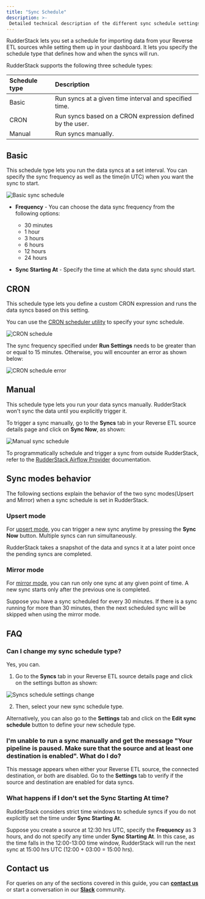 ```yaml
---
title: "Sync Schedule"
description: >-
 Detailed technical description of the different sync schedule settings for the Reverse ETL sources.
---
```


RudderStack lets you set a schedule for importing data from your Reverse ETL sources while setting them up in your dashboard. It lets you specify the schedule type that defines how and when the syncs will run.

RudderStack supports the following three schedule types:

| Schedule type      | Description                                               |
| :------------------| :---------------------------------------------------------|
| Basic              | Run syncs at a given time interval and specified time.    |
| CRON               | Run syncs based on a CRON expression defined by the user. |
| Manual             | Run syncs manually.                                       |

## Basic

This schedule type lets you run the data syncs at a set interval. You can specify the sync frequency as well as the time(in UTC) when you want the sync to start.

<img src="../../assets/warehouse-actions-sources/sync-schedule-basic.png" alt="Basic sync schedule" />

- **Frequency** - You can choose the data sync frequency from the following options:
  - 30 minutes
  - 1 hour
  - 3 hours
  - 6 hours
  - 12 hours
  - 24 hours

- **Sync Starting At** - Specify the time at which the data sync should start.

## CRON 

This schedule type lets you define a custom CRON expression and runs the data syncs based on this setting. 

<div class="infoBlock">

You can use the <a href="https://crontab.guru/">CRON scheduler utility</a> to specify your sync schedule.
</div>

<img src="../../assets/warehouse-actions-sources/sync-schedule-cron.png" alt="CRON schedule" />

<div class="warningBlock">

The sync frequency specified under <strong>Run Settings</strong> needs to be greater than or equal to 15 minutes. Otherwise, you will encounter an error as shown below:
</div>

<img src="../../assets/warehouse-actions-sources/sync-schedule-cron-error.png" alt="CRON schedule error" />

## Manual 

This schedule type lets you run your data syncs manually. RudderStack won't sync the data until you explicitly trigger it.

To trigger a sync manually, go to the **Syncs** tab in your Reverse ETL source details page and click on **Sync Now**, as shown:

<img src="../../assets/warehouse-actions-sources/sync-schedule-manual.png" alt="Manual sync schedule" />

<div class="infoBlock">

To programmatically schedule and trigger a sync from outside RudderStack, refer to the <a href="https://www.rudderstack.com/docs/sources/reverse-etl/features/airflow-provider/">RudderStack Airflow Provider</a> documentation.
</div>

## Sync modes behavior

The following sections explain the behavior of the two sync modes(Upsert and Mirror) when a sync schedule is set in RudderStack.

### Upsert mode

For [upsert mode](https://www.rudderstack.com/docs/sources/reverse-etl/common-settings/sync-modes/#upsert), you can trigger a new sync anytime by pressing the **Sync Now** button. Multiple syncs can run simultaneously.

RudderStack takes a snapshot of the data and syncs it at a later point once the pending syncs are completed.

### Mirror mode

For [mirror mode](https://www.rudderstack.com/docs/sources/reverse-etl/common-settings/sync-modes/#mirror-mode), you can run only one sync at any given point of time. A new sync starts only after the previous one is completed.

Suppose you have a sync scheduled for every 30 minutes. If there is a sync running for more than 30 minutes, then the next scheduled sync will be skipped when using the mirror mode.

## FAQ

### Can I change my sync schedule type?

Yes, you can. 

1. Go to the **Syncs** tab in your Reverse ETL source details page and click on the settings button as shown:

<img src="../../assets/warehouse-actions-sources/sync-schedule-settings-change.png" alt="Syncs schedule settings change" />

2. Then, select your new sync schedule type.

Alternatively, you can also go to the **Settings** tab and click on the **Edit sync schedule** button to define your new schedule type.

### I'm unable to run a sync manually and get the message "Your pipeline is paused. Make sure that the source and at least one destination is enabled". What do I do?

This message appears when either your Reverse ETL source, the connected destination, or both are disabled. Go to the **Settings** tab to verify if the source and destination are enabled for data syncs.

### What happens if I don't set the Sync Starting At time?

RudderStack considers strict time windows to schedule syncs if you do not explicitly set the time under **Sync Starting At**.

Suppose you create a source at 12:30 hrs UTC, specify the **Frequency** as 3 hours, and do not specify any time under **Sync Starting At**. In this case, as the time falls in the 12:00-13:00 time window, RudderStack will run the next sync at 15:00 hrs UTC (12:00 + 03:00 = 15:00 hrs).

## Contact us

For queries on any of the sections covered in this guide, you can [**contact us**](mailto:%20docs@rudderstack.com) or start a conversation in our [**Slack**](https://rudderstack.com/join-rudderstack-slack-community) community.
